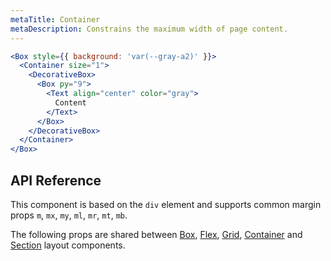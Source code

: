 ```yaml
---
metaTitle: Container
metaDescription: Constrains the maximum width of page content.
---
```


```jsx live=true
<Box style={{ background: 'var(--gray-a2)' }}>
  <Container size="1">
    <DecorativeBox>
      <Box py="9">
        <Text align="center" color="gray">
          Content
        </Text>
      </Box>
    </DecorativeBox>
  </Container>
</Box>
```

## API Reference

This component is based on the `div` element and supports common margin props `m`, `mx`, `my`, `ml`, `mr`, `mt`, `mb`.

<ThemesPropsTable name="container" />

The following props are shared between [Box](./box), [Flex](./flex), [Grid](./grid), [Container](./container) and [Section](./section) layout components.

<ThemesPropsTable name="layout" />
